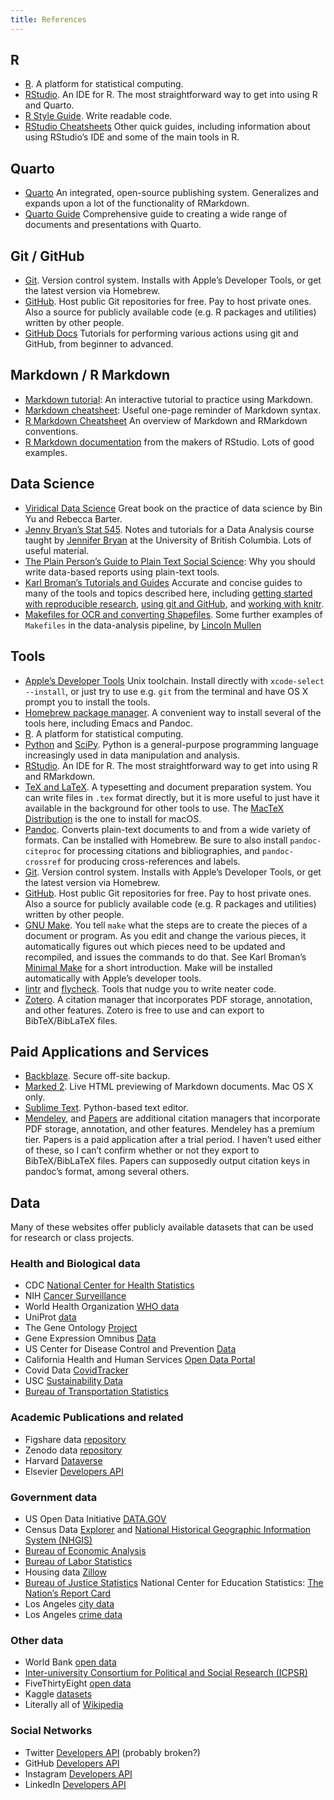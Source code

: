 ```yaml
---
title: References
---
```


## R

- [R](http://r-project.org). A platform for statistical computing.
- [RStudio](http://rstudio.com). An IDE for R. The most straightforward way to get into using R and Quarto.
- [R Style Guide](http://adv-r.had.co.nz/Style.html). Write readable code. 
- [RStudio Cheatsheets](https://rstudio.com/resources/cheatsheets/) Other quick guides, including information about using RStudio's IDE and some of the main tools in R.

## Quarto

- [Quarto](https://quarto.org/) An integrated, open-source publishing system. Generalizes and expands upon a lot of the functionality of RMarkdown.
- [Quarto Guide](https://quarto.org/docs/guide/) Comprehensive guide to creating a wide range of documents and presentations with Quarto.


## Git / GitHub

- [Git](http://git-scm.org). Version control system. Installs with Apple's Developer Tools, or get the latest version via Homebrew.
- [GitHub](http://github.com). Host public Git repositories for free. Pay to host private ones. Also a source for publicly available code (e.g. R packages and utilities) written by other people.
- [GitHub Docs](https://docs.github.com/en) Tutorials for performing various actions using git and GitHub, from beginner to advanced.

## Markdown / R Markdown

- [Markdown tutorial](https://www.markdowntutorial.com/): An interactive tutorial to practice using Markdown.
- [Markdown cheatsheet](http://packetlife.net/media/library/16/Markdown.pdf): Useful one-page reminder of Markdown syntax.
- [R Markdown Cheatsheet](https://www.rstudio.com/wp-content/uploads/2015/02/rmarkdown-cheatsheet.pdf) An overview of Markdown and RMarkdown conventions.
- [R Markdown documentation](http://rmarkdown.rstudio.com) from the makers of RStudio. Lots of good examples.


## Data Science

- [Viridical Data Science](https://vdsbook.com/) Great book on the practice of data science by Bin Yu and Rebecca Barter.
- [Jenny Bryan's Stat 545](http://stat545-ubc.github.io/topics.html). Notes and tutorials for a Data Analysis course taught by [Jennifer Bryan](http://www.stat.ubc.ca/~jenny/) at the University of British Columbia. Lots of useful material.
-  [The Plain Person’s Guide to Plain Text Social Science](http://plain-text.co/): Why you should write data-based reports using plain-text tools.
- [Karl Broman's Tutorials and Guides](http://kbroman.org/pages/tutorials) Accurate and concise guides to many of the tools and topics described here, including [getting started with reproducible research](http://kbroman.org/steps2rr), [using git and GitHub](http://kbroman.org/github_tutorial), and [working with knitr](http://kbroman.org/knitr_knutshell).
- [Makefiles for OCR and converting Shapefiles](http://lincolnmullen.com/blog/makefiles-for-ocr-and-converting-shapefiles). Some further examples of `Makefiles` in the data-analysis pipeline, by [Lincoln Mullen](http://lincolnmullen.com)
    
    
## Tools

- [Apple's Developer Tools](https://developer.apple.com/library/ios/technotes/tn2339/_index.html) Unix toolchain. Install directly with `xcode-select --install`, or just try to use e.g. `git` from the terminal and have OS X prompt you to install the tools.
- [Homebrew package manager](http://brew.sh). A convenient way to install several of the tools here, including Emacs and Pandoc.
- [R](http://r-project.org). A platform for statistical computing.
- [Python](http://python.org) and [SciPy](http://www.scipy.org/). Python is a general-purpose programming language increasingly used in data manipulation and analysis.
- [RStudio](http://rstudio.com). An IDE for R. The most straightforward way to get into using R and RMarkdown.
- [TeX and LaTeX](http://tug.org). A typesetting and document preparation system. You can write files in `.tex` format directly, but it is more useful to just have it available in the background for other tools to use. The [MacTeX Distribution](http://tug.org/mactex) is the one to install for macOS.
- [Pandoc](http://pandoc.org). Converts plain-text documents to and from a wide variety of formats. Can be installed with Homebrew. Be sure to also install `pandoc-citeproc` for processing citations and bibliographies, and `pandoc-crossref` for producing cross-references and labels.
- [Git](http://git-scm.org). Version control system. Installs with Apple's Developer Tools, or get the latest version via Homebrew.
- [GitHub](http://github.com). Host public Git repositories for free. Pay to host private ones. Also a source for publicly available code (e.g. R packages and utilities) written by other people.
- [GNU Make](http://www.gnu.org/software/make). You tell `make` what the steps are to create the pieces of a document or program. As you edit and change the various pieces, it automatically figures out which pieces need to be updated and recompiled, and issues the commands to do that. See Karl Broman's [Minimal Make](http://kbroman.org/minimal_make/) for a short introduction. Make will be installed automatically with Apple's developer tools.
- [lintr](https://github.com/jimhester/lintr) and [flycheck](https://github.com/flycheck/flycheck). Tools that nudge you to write neater code.
- [Zotero](http://zotero.org). A citation manager that incorporates PDF storage, annotation, and other features. Zotero is free to use and can export to BibTeX/BibLaTeX files.
    
## Paid Applications and Services

- [Backblaze](http://backblaze.com). Secure off-site backup.
- [Marked 2](http://marked2app.com). Live HTML previewing of Markdown documents. Mac OS X only.
- [Sublime Text](http://sublimetext.com). Python-based text editor.
- [Mendeley](http://mendeley.com), and [Papers](http://papersapp.com) are additional citation managers that incorporate PDF storage, annotation, and other features. Mendeley has a premium tier. Papers is a paid application after a trial period. I haven't used either of these, so I can't confirm whether or not they export to BibTeX/BibLaTeX files. Papers can supposedly output citation keys in pandoc's format, among several others.

## Data

Many of these websites offer publicly available datasets that can be used for research or class projects.

### Health and Biological data

- CDC [National Center for Health Statistics](https://www.cdc.gov/nchs/data_access/ftp_data.htm)
- NIH [Cancer Surveillance](https://seer.cancer.gov/)
- World Health Organization [WHO data](https://www.who.int/gho/database/en/)
- UniProt [data](https://www.uniprot.org/)
- The Gene Ontology [Project](http://geneontology.org/)
- Gene Expression Omnibus [Data](https://www.ncbi.nlm.nih.gov/geo/)
- US Center for Disease Control and Prevention [Data](https://data.cdc.gov/)
- California Health and Human Services [Open Data Portal](https://data.chhs.ca.gov/)
- Covid Data [CovidTracker](https://covidtracking.com/)
- USC [Sustainability Data](https://sustainabilitydata.usc.edu/arcgis/apps/sites/#/usc-sustainability-data-hub)
- [Bureau of Transportation Statistics](https://www.bts.gov/browse-statistical-products-and-data)

### Academic Publications and related

- Figshare data [repository](https://figshare.com/)
- Zenodo data [repository](https://zenodo.org/)
- Harvard [Dataverse](https://dataverse.harvard.edu/)
- Elsevier [Developers API](https://dev.elsevier.com/)

### Government data

- US Open Data Initiative [DATA.GOV](https://www.data.gov/)
- Census Data [Explorer](https://data.census.gov/) and [National Historical Geographic Information System (NHGIS)](https://www.nhgis.org/)
- [Bureau of Economic Analysis](https://www.bea.gov/data)
- [Bureau of Labor Statistics](https://www.bls.gov/data/)
- Housing data [Zillow](https://www.zillow.com/howto/api/APIOverview.htm)
- [Bureau of Justice Statistics](https://bjs.ojp.gov/data)
National Center for Education Statistics: [The Nation's Report Card](https://www.nationsreportcard.gov/ndecore/landing)
- Los Angeles [city data](https://data.lacity.org/)
- Los Angeles [crime data](http://www.lapdonline.org/crime_mapping_and_compstat)

### Other data

- World Bank [open data](https://data.worldbank.org/)
- [Inter-university Consortium for Political and Social Research (ICPSR)](https://www.icpsr.umich.edu/web/pages/)
- FiveThirtyEight [open data](https://data.fivethirtyeight.com/)
- Kaggle [datasets](https://www.kaggle.com/datasets)
- Literally all of [Wikipedia](https://en.wikipedia.org/wiki/Wikipedia:Database_download)

### Social Networks

- Twitter [Developers API](https://developer.twitter.com/) (probably broken?)
- GitHub [Developers API](https://docs.github.com/en/rest)
- Instagram [Developers API](https://developers.facebook.com/docs/instagram-api/)
- LinkedIn [Developers API](https://www.linkedin.com/developers/)

